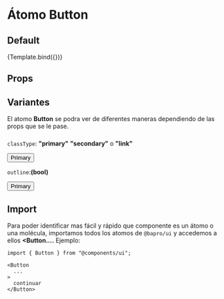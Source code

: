 

<Meta
  title="Atoms/Button"
  component={Button}
/>


# Átomo Button

## Default

<Preview>
  <Story
    name="Button Info"
    args={{ children: 'Default'}}
  >
    {Template.bind({})}
  </Story>
</Preview>

## Props

<Props story="Button Info" />

## Variantes
El atomo **Button** se podra ver de diferentes maneras dependiendo de las props que se le pase.
###
`classType`: **"primary"** **"secondary"** o **"link"** 

<Preview>
      <Button>Primary</Button>
</Preview>

`outline`:**(bool)** 

<Preview>
      <Button>Primary</Button>
</Preview>

## Import
Para poder identificar mas fácil y rápido que componente es un átomo o una molécula, importamos todos los atomos de `@bapro/ui` 
y accedemos a ellos **<Button....**  Ejemplo:

```
import { Button } from "@components/ui";

<Button
  ...
>
  continuar
</Button>
```